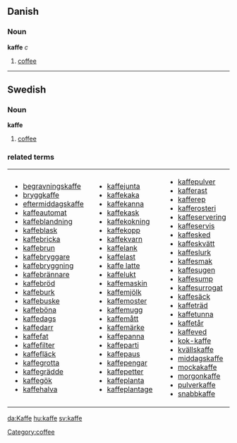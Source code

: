 ==Danish==
===Noun===
'''kaffe''' ''c''

# [[coffee]]
[[Category:coffee]]
----

==Swedish==
===Noun===
'''kaffe'''

#[[coffee]]

===related terms===
{| width="auto"
| width="50%" valign="top"|
*[[begravningskaffe]]
*[[bryggkaffe]]
*[[eftermiddagskaffe]]
*[[kaffeautomat]]
*[[kaffeblandning]]
*[[kaffeblask]]
*[[kaffebricka]]
*[[kaffebrun]]
*[[kaffebryggare]]
*[[kaffebryggning]]
*[[kaffebrännare]]
*[[kaffebröd]]
*[[kaffeburk]]
*[[kaffebuske]]
*[[kaffeböna]]
*[[kaffedags]]
*[[kaffedarr]]
*[[kaffefat]]
*[[kaffefilter]]
*[[kaffefläck]]
*[[kaffegrotta]]
*[[kaffegrädde]]
*[[kaffegök]]
*[[kaffehalva]]
| width="50%" valign="top"|
*[[kaffejunta]]
*[[kaffekaka]]
*[[kaffekanna]]
*[[kaffekask]]
*[[kaffekokning]]
*[[kaffekopp]]
*[[kaffekvarn]]
*[[kaffelank]]
*[[kaffelast]]
*[[kaffe latte]]
*[[kaffelukt]]
*[[kaffemaskin]]
*[[kaffemjölk]]
*[[kaffemoster]]
*[[kaffemugg]]
*[[kaffemått]]
*[[kaffemärke]]
*[[kaffepanna]]
*[[kaffeparti]]
*[[kaffepaus]]
*[[kaffepengar]]
*[[kaffepetter]]
*[[kaffeplanta]]
*[[kaffeplantage]]
| width="50%" valign="top"|
*[[kaffepulver]]
*[[kafferast]]
*[[kafferep]]
*[[kafferosteri]]
*[[kaffeservering]]
*[[kaffeservis]]
*[[kaffesked]]
*[[kaffeskvätt]]
*[[kaffeslurk]]
*[[kaffesmak]]
*[[kaffesugen]]
*[[kaffesump]]
*[[kaffesurrogat]]
*[[kaffesäck]]
*[[kaffeträd]]
*[[kaffetunna]]
*[[kaffetår]]
*[[kaffeved]]
*[[kok-kaffe]]
*[[kvällskaffe]]
*[[middagskaffe]]
*[[moccakaffe|mockakaffe]]
*[[morgonkaffe]]
*[[pulverkaffe]]
*[[snabbkaffe]]
|}

[[da:Kaffe]]
[[hu:kaffe]]
[[sv:kaffe]]